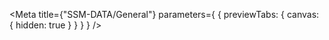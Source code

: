 
<Meta
  title={"SSM-DATA/General"}
  parameters={
    {
      previewTabs: {
        canvas: {
          hidden: true
        }
      }
    }
  }
/>

<DataSsmD2Index />

